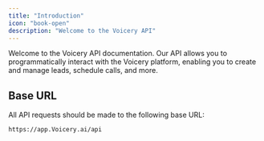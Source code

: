 ```yaml
---
title: "Introduction"
icon: "book-open"
description: "Welcome to the Voicery API"
---
```


Welcome to the Voicery API documentation. Our API allows you to programmatically interact with the Voicery platform, enabling you to create and manage leads, schedule calls, and more.

## Base URL

All API requests should be made to the following base URL:

```
https://app.Voicery.ai/api
```
